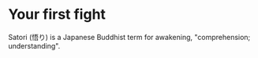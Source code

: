 # Your first fight

Satori (悟り) is a Japanese Buddhist term for awakening, "comprehension; understanding".
  